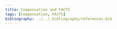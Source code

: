 ```yaml
---
title: Compensation and FACTS
tags: [Compensation, FACTS]
bibliography: ../../_bibliography/references.bib
--- 
```


